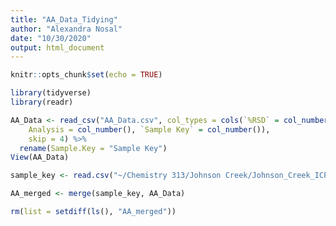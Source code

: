 ```yaml
---
title: "AA_Data_Tidying"
author: "Alexandra Nosal"
date: "10/30/2020"
output: html_document
---
```


```r
knitr::opts_chunk$set(echo = TRUE)
```

```r
library(tidyverse)
library(readr)
```

```r
AA_Data <- read_csv("AA_Data.csv", col_types = cols(`%RSD` = col_number(), 
    Analysis = col_number(), `Sample Key` = col_number()), 
    skip = 4) %>%
  rename(Sample.Key = "Sample Key")
View(AA_Data)

sample_key <- read.csv("~/Chemistry 313/Johnson Creek/Johnson_Creek_ICPMS/Sample_Key.csv", skip=0)
```

```r
AA_merged <- merge(sample_key, AA_Data)
```

```r
rm(list = setdiff(ls(), "AA_merged"))
```